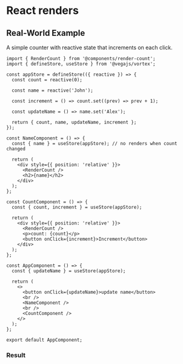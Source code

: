 # React renders

## Real-World Example

A simple counter with reactive state that increments on each click.


```mdx
import { RenderCount } from '@components/render-count';
import { defineStore, useStore } from '@vegajs/vortex';

const appStore = defineStore(({ reactive }) => {
  const count = reactive(0);

  const name = reactive('John');

  const increment = () => count.set((prev) => prev + 1);

  const updateName = () => name.set('Alex');

  return { count, name, updateName, increment };
});

const NameComponent = () => {
  const { name } = useStore(appStore); // no renders when count changed

  return (
    <div style={{ position: 'relative' }}>
      <RenderCount />
      <h2>{name}</h2>
    </div>
  );
};

const CountComponent = () => {
  const { count, increment } = useStore(appStore);

  return (
    <div style={{ position: 'relative' }}>
      <RenderCount />
      <p>count: {count}</p>
      <button onClick={increment}>Increment</button>
    </div>
  );
};

const AppComponent = () => {
  const { updateName } = useStore(appStore);

  return (
    <>
      <button onClick={updateName}>update name</button>
      <br />
      <NameComponent />
      <br />
      <CountComponent />
    </>
  );
};

export default AppComponent;
```

### Result

<AppComponent />
